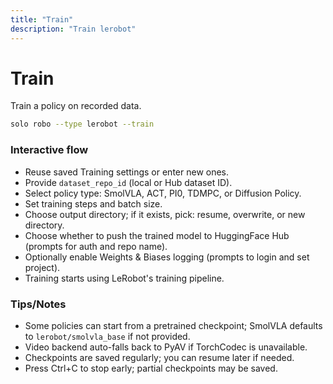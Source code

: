 ```yaml
---
title: "Train"
description: "Train lerobot"
---
```


# Train

Train a policy on recorded data.

```bash
solo robo --type lerobot --train
```

### Interactive flow
- Reuse saved Training settings or enter new ones.
- Provide `dataset_repo_id` (local or Hub dataset ID).
- Select policy type: SmolVLA, ACT, PI0, TDMPC, or Diffusion Policy.
- Set training steps and batch size.
- Choose output directory; if it exists, pick: resume, overwrite, or new directory.
- Choose whether to push the trained model to HuggingFace Hub (prompts for auth and repo name).
- Optionally enable Weights & Biases logging (prompts to login and set project).
- Training starts using LeRobot's training pipeline.

### Tips/Notes
- Some policies can start from a pretrained checkpoint; SmolVLA defaults to `lerobot/smolvla_base` if not provided.
- Video backend auto-falls back to PyAV if TorchCodec is unavailable.
- Checkpoints are saved regularly; you can resume later if needed.
- Press Ctrl+C to stop early; partial checkpoints may be saved.